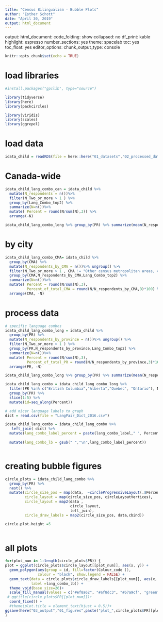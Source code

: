 ---
title: "Census Bilingualism - Bubble Plots"
author: "Esther Schott"
date: "April 30, 2019"
output: html_document
---
output: 
  html_document: 
    code_folding: show
    collapsed: no
    df_print: kable
    highlight: espresso
    number_sections: yes
    theme: spacelab
    toc: yes
    toc_float: yes
editor_options: 
  chunk_output_type: console
```{r setup, include=FALSE}
knitr::opts_chunk$set(echo = TRUE)
```




# load libraries
```{r}
#install.packages("gpclib", type="source")

library(tidyverse)
library(here)
library(packcircles)

library(viridis)
library(scales)
library(ggrepel)
```

# load data

```{r}
idata_child = readRDS(file = here::here("01_datasets","02_processed_data", "Individuals_child_data.rdata"))
```
# Canada-wide
```{r}
idata_child_lang_combo_can = idata_child %>% 
  mutate(N_respondents = n())%>% 
  filter(N_Two_or_more > 1 ) %>%
  group_by(Lang_Combo_top2) %>%
  summarize(N=n())%>%
  mutate( Percent = round(N/sum(N),3)) %>%
  arrange(-N)

idata_child_lang_combo_long %>% group_by(PR) %>% summarize(mean(N_respondents_by_province))
```
# by city 
```{r}
idata_child_lang_combo_CMA= idata_child %>% 
  group_by(CMA) %>%
  mutate(N_respondents_by_CMA = n())%>% ungroup() %>%
  filter(N_Two_or_more > 1 , CMA != "Other census metropolitan areas, census agglomerations and o") %>%
  group_by(CMA,N_respondents_by_CMA,Lang_Combo_top2) %>%
  summarize(N=n())%>%
  mutate( Percent = round(N/sum(N),3),
          Percent_of_total_CMA = round(N/N_respondents_by_CMA,3)*100) %>%
  arrange(CMA, -N)
```


# process data

```{r}

# specific language combos
idata_child_lang_combo_long = idata_child %>% 
  group_by(PR) %>%
  mutate(N_respondents_by_province = n())%>% ungroup() %>%
  filter(N_Two_or_more > 1 ) %>%
  group_by(PR,N_respondents_by_province,Lang_Combo_top2) %>%
  summarize(N=n())%>%
  mutate( Percent = round(N/sum(N),3),
          Percent_of_total_PR = round(N/N_respondents_by_province,3)*100) %>%
  arrange(PR, -N)

idata_child_lang_combo_long %>% group_by(PR) %>% summarize(mean(N_respondents_by_province))

idata_child_lang_combo = idata_child_lang_combo_long %>%
  filter(PR %in% c("British Columbia","Alberta","Quebec", "Ontario"), N >5) %>%
  group_by(PR) %>%
  slice(1:5) %>%
  mutate(id=seq_along(Percent))

# add nicer language labels to graph
dict = read.csv(file = "LangPair_Dict_2016.csv")

idata_child_lang_combo = idata_child_lang_combo %>%
   left_join( dict) %>%
  mutate(lang_combo_label_percent = paste(lang_combo_label," ", Percent_of_total_PR, "%", sep="")) %>%
 
  mutate(lang_combo_lb = gsub(" ","\n",lang_combo_label_percent))



```







# creating bubble figures
```{r}




circle_plots = idata_child_lang_combo %>% 
  group_by(PR) %>%  
  nest() %>%  
  mutate(circle_size_pos = map(data,  ~circleProgressiveLayout(.$Percent)),
         circle_layout = map(circle_size_pos, circleLayoutVertices),
         circle_layout = map2(data , 
                              circle_layout, 
                              left_join),
         circle_draw_labels = map2(circle_size_pos, data,cbind)) 

circle.plot.height =5
  
```
# all plots
```{r}

for(plot_num in 1:length(circle_plots$PR)) {
plot = ggplot(circle_plots$circle_layout[[plot_num]], aes(x, y)) + 
  geom_polygon(aes(group = id, fill=factor(Colour_code )), 
               colour = "black", show.legend = FALSE) +
  geom_text(data = circle_plots$circle_draw_labels[[plot_num]], aes(x, y,fontface=2,lineheight=.8, 
            label =lang_combo_lb)) +
  theme_void(base_size=26)+
  scale_fill_manual(values = c("#ef8a62", "#af8dc3", "#67a9cf", "green"))+
 # ggtitle(circle_plots$PR[[plot_num]])+
  coord_fixed() +
  #theme(plot.title = element_text(hjust = 0.5))+ 
ggsave(here("03_output","01_figures",paste("plot_",circle_plots$PR[[plot_num]],".png",sep="")), width=4.5,height=4.5)
}
```
